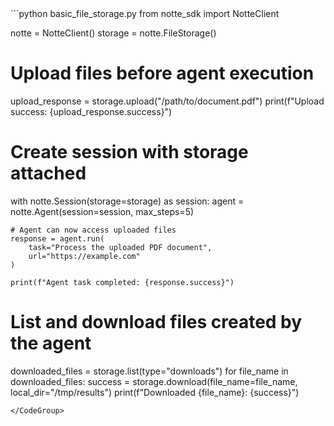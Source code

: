 <CodeGroup>
```python basic_file_storage.py
from notte_sdk import NotteClient

notte = NotteClient()
storage = notte.FileStorage()

# Upload files before agent execution
upload_response = storage.upload("/path/to/document.pdf")
print(f"Upload success: {upload_response.success}")

# Create session with storage attached
with notte.Session(storage=storage) as session:
    agent = notte.Agent(session=session, max_steps=5)

    # Agent can now access uploaded files
    response = agent.run(
        task="Process the uploaded PDF document",
        url="https://example.com"
    )

    print(f"Agent task completed: {response.success}")

# List and download files created by the agent
downloaded_files = storage.list(type="downloads")
for file_name in downloaded_files:
    success = storage.download(file_name=file_name, local_dir="/tmp/results")
    print(f"Downloaded {file_name}: {success}")
```
</CodeGroup>

